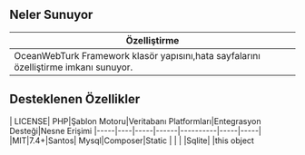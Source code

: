 ## Neler Sunuyor
| Özelliştirme| 
|------|
|OceanWebTurk Framework klasör yapısını,hata sayfalarını özelliştirme imkanı sunuyor.|

## Desteklenen Özellikler
| LICENSE| PHP|Şablon Motoru|Veritabanı Platformları|Entegrasyon Desteği|Nesne Erişimi
|-----|----|-----|------|----------|-----|-----|
|MIT|7.4+|Santos| Mysql|Composer|Static
|&nbsp;|&nbsp;|&nbsp;|Sqlite|&nbsp;|<span class="type">this</span> object